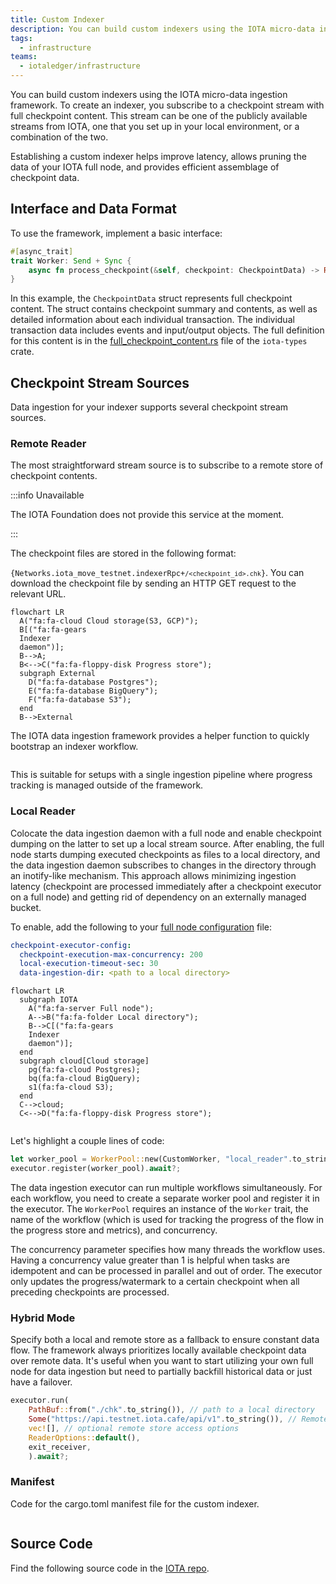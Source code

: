 ```yaml
---
title: Custom Indexer
description: You can build custom indexers using the IOTA micro-data ingestion framework. To create an indexer, you subscribe to a checkpoint stream with full checkpoint content. Establishing a custom indexer helps improve latency, allows pruning the data of your IOTA full node, and provides efficient assemblage of checkpoint data.
tags:
  - infrastructure
teams:
  - iotaledger/infrastructure
---
```



You can build custom indexers using the IOTA micro-data ingestion framework. To create an indexer, you subscribe to a checkpoint stream with full checkpoint content. This stream can be one of the publicly available streams from IOTA, one that you set up in your local environment, or a combination of the two.

Establishing a custom indexer helps improve latency, allows pruning the data of your IOTA full node, and provides efficient assemblage of checkpoint data.

## Interface and Data Format

To use the framework, implement a basic interface:

```rust
#[async_trait]
trait Worker: Send + Sync {
    async fn process_checkpoint(&self, checkpoint: CheckpointData) -> Result<()>;
}
```

In this example, the `CheckpointData` struct represents full checkpoint content. The struct contains checkpoint summary and contents, as well as detailed information about each individual transaction. The individual transaction data includes events and input/output objects. The full definition for this content is in the [full_checkpoint_content.rs](https://github.com/iotaledger/iota/blob/releases/iota-graphql-rpc-v2024.1.0-release/crates/iota-types/src/full_checkpoint_content.rs) file of the `iota-types` crate.

## Checkpoint Stream Sources

Data ingestion for your indexer supports several checkpoint stream sources.

### Remote Reader

The most straightforward stream source is to subscribe to a remote store of checkpoint contents.

:::info Unavailable

The IOTA Foundation does not provide this service at the moment.

:::

The checkpoint files are stored in the following format:

<code>{Networks.iota_move_testnet.indexerRpc+`/<checkpoint_id>.chk`}</code>. You can download the checkpoint file by
sending an HTTP GET request to the relevant URL.

```mermaid
flowchart LR
  A("fa:fa-cloud Cloud storage(S3, GCP)");
  B[("fa:fa-gears
  Indexer
  daemon")];
  B-->A;
  B<-->C("fa:fa-floppy-disk Progress store");
  subgraph External
    D("fa:fa-database Postgres");
    E("fa:fa-database BigQuery");
    F("fa:fa-database S3");
  end
  B-->External
```

The IOTA data ingestion framework provides a helper function to quickly bootstrap an indexer workflow.

```rust file=<rootDir>/examples/custom-indexer/rust/remote_reader.rs
```

This is suitable for setups with a single ingestion pipeline where progress tracking is managed outside of the framework.

### Local Reader

Colocate the data ingestion daemon with a full node and enable checkpoint dumping on the latter to set up a local stream source. After enabling, the full node starts dumping executed checkpoints as files to a local directory, and the data ingestion daemon subscribes to changes in the directory through an inotify-like mechanism. This approach allows minimizing ingestion latency (checkpoint are processed immediately after a checkpoint executor on a full node) and getting rid of dependency on an externally managed bucket.

To enable, add the following to your [full node configuration](../../operator/full-node/overview.mdx) file:

```yaml
checkpoint-executor-config:
  checkpoint-execution-max-concurrency: 200
  local-execution-timeout-sec: 30
  data-ingestion-dir: <path to a local directory>
```

```mermaid
flowchart LR
  subgraph IOTA
    A("fa:fa-server Full node");
    A-->B("fa:fa-folder Local directory");
    B-->C[("fa:fa-gears
    Indexer
    daemon")];
  end
  subgraph cloud[Cloud storage]
    pg(fa:fa-cloud Postgres);
    bq(fa:fa-cloud BigQuery);
    s1(fa:fa-cloud S3);
  end
  C-->cloud;
  C<-->D("fa:fa-floppy-disk Progress store");
```

```rust file=<rootDir>/examples/custom-indexer/rust/local_reader.rs
```

Let's highlight a couple lines of code:

```rust
let worker_pool = WorkerPool::new(CustomWorker, "local_reader".to_string(), concurrency);
executor.register(worker_pool).await?;
```

The data ingestion executor can run multiple workflows simultaneously. For each workflow, you need to create a separate worker pool and register it in the executor. The `WorkerPool` requires an instance of the `Worker` trait, the name of the workflow (which is used for tracking the progress of the flow in the progress store and metrics), and concurrency.

The concurrency parameter specifies how many threads the workflow uses. Having a concurrency value greater than 1 is helpful when tasks are idempotent and can be processed in parallel and out of order. The executor only updates the progress/watermark to a certain checkpoint when all preceding checkpoints are processed.

### Hybrid Mode

Specify both a local and remote store as a fallback to ensure constant data flow. The framework always prioritizes locally available checkpoint data over remote data. It's useful when you want to start utilizing your own full node for data ingestion but need to partially backfill historical data or just have a failover.
```rust
executor.run(
    PathBuf::from("./chk".to_string()), // path to a local directory
    Some("https://api.testnet.iota.cafe/api/v1".to_string()), // Remote Checkpoint Store
    vec![], // optional remote store access options
    ReaderOptions::default(),
    exit_receiver,
    ).await?;
```


### Manifest

Code for the cargo.toml manifest file for the custom indexer.

```toml file=<rootDir>/examples/custom-indexer/rust/Cargo.toml
```

## Source Code

Find the following source code in the [IOTA repo](https://github.com/iotaledger/iota/tree/main/examples/custom-indexer/rust).

<Quiz questions={questions} />
